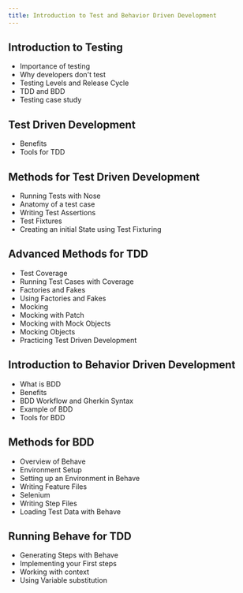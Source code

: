 ```yaml
---
title: Introduction to Test and Behavior Driven Development
---
```


## Introduction to Testing
- Importance of testing
- Why developers don't test
- Testing Levels and Release Cycle
- TDD and BDD
- Testing case study

## Test Driven Development
- Benefits
- Tools for TDD

## Methods for Test Driven Development
- Running Tests with Nose
- Anatomy of a test case
- Writing Test Assertions
- Test Fixtures
- Creating an initial State using Test Fixturing

## Advanced Methods for TDD
- Test Coverage 
- Running Test Cases with Coverage
- Factories and Fakes
- Using Factories and Fakes
- Mocking
- Mocking with Patch
- Mocking with Mock Objects
- Mocking Objects
- Practicing Test Driven Development

## Introduction to Behavior Driven Development
- What is BDD
- Benefits
- BDD Workflow and Gherkin Syntax
- Example of BDD
- Tools for BDD

## Methods for BDD
- Overview of Behave
- Environment Setup
- Setting up an Environment in Behave
- Writing Feature Files
- Selenium
- Writing Step Files
- Loading Test Data with Behave

## Running Behave for TDD
- Generating Steps with Behave
- Implementing your First steps
- Working with context
- Using Variable substitution

